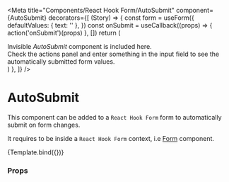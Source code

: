 
<Meta
  title="Components/React Hook Form/AutoSubmit"
  component={AutoSubmit}
  decorators={[
    (Story) => {
      const form = useForm({
        defaultValues: { text: '' },
      })
      const onSubmit = useCallback((props) => {
        action('onSubmit')(props)
      }, [])
      return (
        <Form form={form} onSubmit={onSubmit}>
          <div className="mb-3">
            Invisible <i>AutoSubmit</i> component is included here.
            <br />
            Check the actions panel and enter something in the input field to
            see the automatically submitted form values.
          </div>
          <Story />
          <InputFormField name="text" />
        </Form>
      )
    },
  ]}
/>

# AutoSubmit

This component can be added to a `React Hook Form` form to automatically submit on form changes.

It requires to be inside a `React Hook Form` context, i.e [Form](/docs/components-form-form--default-story) component.


<Canvas>
  <Story
    name="Default"
    args={{
      interval: undefined,
    }}
  >
    {Template.bind({})}
  </Story>
</Canvas>

### Props

<ArgsTable story="Default" />
